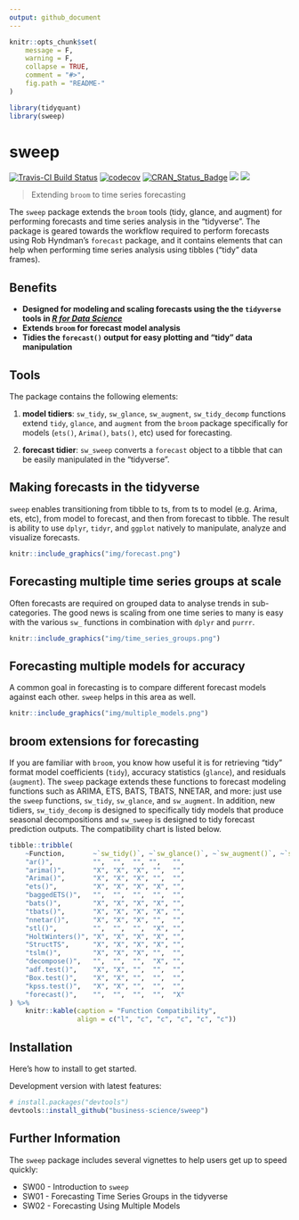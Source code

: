 ```yaml
---
output: github_document
---
```


<!-- README.md is generated from README.Rmd. Please edit that file -->

```r
knitr::opts_chunk$set(
    message = F, 
    warning = F,
    collapse = TRUE,
    comment = "#>",
    fig.path = "README-"
)
```

```r
library(tidyquant)
library(sweep)
```


# sweep

[![Travis-CI Build Status](https://travis-ci.org/business-science/sweep.svg?branch=master)](https://travis-ci.org/business-science/sweep.svg?branch=master)
[![codecov](https://codecov.io/gh/business-science/sweep/branch/master/graph/badge.svg)](https://codecov.io/gh/business-science/sweep)
[![CRAN_Status_Badge](http://www.r-pkg.org/badges/version/sweep)](https://cran.r-project.org/package=sweep)
![](http://cranlogs.r-pkg.org/badges/sweep?color=brightgreen)
![](http://cranlogs.r-pkg.org/badges/grand-total/sweep?color=brightgreen)

> Extending `broom` to time series forecasting

The `sweep` package extends the `broom` tools (tidy, glance, and augment) for performing forecasts and time series analysis in the "tidyverse". The package is geared towards the workflow required to perform forecasts using Rob Hyndman's `forecast` package, and it contains elements that can help when performing time series analysis using tibbles ("tidy" data frames). 

## Benefits

* __Designed for modeling and scaling forecasts using the the `tidyverse` tools in [_R for Data Science_](http://r4ds.had.co.nz/)__
* __Extends `broom` for forecast model analysis__
* __Tidies the `forecast()` output for easy plotting and "tidy" data manipulation__


## Tools

The package contains the following elements:

1. __model tidiers__: `sw_tidy`, `sw_glance`, `sw_augment`, `sw_tidy_decomp` functions extend `tidy`, `glance`, and `augment` from the `broom` package specifically for models (`ets()`, `Arima()`, `bats()`, etc) used for forecasting. 

2. __forecast tidier__: `sw_sweep` converts a `forecast` object to a tibble that can be easily manipulated in the "tidyverse".


## Making forecasts in the tidyverse

`sweep` enables transitioning from tibble to ts, from ts to model (e.g. Arima, ets, etc), from model to forecast, and then from forecast to tibble. The result is ability to use `dplyr`, `tidyr`, and `ggplot` natively to manipulate, analyze and visualize forecasts.

```r
knitr::include_graphics("img/forecast.png")
```

## Forecasting multiple time series groups at scale

Often forecasts are required on grouped data to analyse trends in sub-categories. The good news is scaling from one time series to many is easy with the various `sw_` functions in combination with `dplyr` and `purrr`.

```r
knitr::include_graphics("img/time_series_groups.png")
```

## Forecasting multiple models for accuracy

A common goal in forecasting is to compare different forecast models against each other. `sweep` helps in this area as well.

```r
knitr::include_graphics("img/multiple_models.png")
```

## broom extensions for forecasting

If you are familiar with `broom`, you know how useful it is for retrieving "tidy" format model coefficients (`tidy`), accuracy statistics (`glance`), and residuals (`augment`). The `sweep` package extends these functions to forecast modeling functions such as ARIMA, ETS, BATS, TBATS, NNETAR, and more: just use the `sweep` functions, `sw_tidy`, `sw_glance`, and `sw_augment`. In addition, new tidiers, `sw_tidy_decomp` is designed to specifically tidy models that produce seasonal decompositions and `sw_sweep` is designed to tidy forecast prediction outputs. The compatibility chart is listed below.

```r
tibble::tribble(
    ~Function,       ~`sw_tidy()`, ~`sw_glance()`, ~`sw_augment()`, ~`sw_tidy_decomp()`, ~`sw_sweep()`,
    "ar()",          "",  "",  "", "",   "",
    "arima()",       "X", "X", "X", "",  "",
    "Arima()",       "X", "X", "X", "",  "",
    "ets()",         "X", "X", "X", "X", "",
    "baggedETS()",   "",  "",  "",  "",  "",
    "bats()",        "X", "X", "X", "X", "",
    "tbats()",       "X", "X", "X", "X", "",
    "nnetar()",      "X", "X", "X", "",  "",
    "stl()",         "",  "",  "",  "X", "",
    "HoltWinters()", "X", "X", "X", "X", "",
    "StructTS",      "X", "X", "X", "X", "",
    "tslm()",        "X", "X", "X", "",  "",
    "decompose()",   "",  "",  "",  "X", "",
    "adf.test()",    "X", "X", "",  "",  "",
    "Box.test()",    "X", "X", "",  "",  "",
    "kpss.test()",   "X", "X", "",  "",  "",
    "forecast()",    "",  "",  "",  "",  "X"
) %>%
    knitr::kable(caption = "Function Compatibility",
                 align = c("l", "c", "c", "c", "c", "c"))
```


## Installation

Here's how to install to get started.

Development version with latest features:

``` r
# install.packages("devtools")
devtools::install_github("business-science/sweep")
```

<!-- CRAN approved version: -->

<!-- ```{r, eval = FALSE} -->
<!-- install.packages("sweep") -->
<!-- ``` -->



## Further Information

The `sweep` package includes several vignettes to help users get up to speed quickly:

* SW00 - Introduction to `sweep`
* SW01 - Forecasting Time Series Groups in the tidyverse
* SW02 - Forecasting Using Multiple Models

<!-- See the [`tidyquant` vignettes](https://cran.r-project.org/package=tidyquant) for further details on the package. -->
